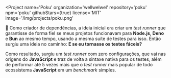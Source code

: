 
<Project
  name='Poku'
  organization='wellwelwel'
  repository='poku'
  npm='poku'
  githubStars={true}
  license='MIT'
  image='/img/projects/poku.png'
>

🐷 Como criador de dependências, a ideia inicial era criar um _test runner_ que garantisse de forma fiel se meus projetos funcionavam para **Node.js**, **Deno** e **Bun** ao mesmo tempo, usando a mesma suíte de testes para isso. Então surgiu uma ideia no caminho: **E se eu tornasse os testes fáceis?**

Como resultado, surgiu um _test runner_ com zero configurações, que vai nas origens do **JavaScript** e traz de volta a sintaxe nativa para os testes, além de performar até <SafeLink to='https://github.com/wellwelwel/poku/blob/main/benchmark/README.md'>5 vezes mais</SafeLink> que o _test runner_ mais popular de todo ecossistema **JavaScript** em um _benchmark_ simples.

</Project>
